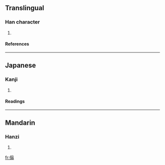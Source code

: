 ==Translingual==
===Han character===
{{Han char|rn=9|rad=人|as=10|sn=12|four=|canj=人金戈一 (OCIM)}}
# {{defn|Han}}
====References====
{{Han ref|kx=0113.290|dkj=00974|dj=0242.020|hdz=10204.030|uh=509F|ud=20639}}
----
==Japanese==
===Kanji===
{{ja-kanji|grade=|rs=人10}}
# {{defn|Japanese}}
====Readings====
{{ja-readings|on=[[おう]] (ō)|kun=[[もとる]] (motoru)}}
----
==Mandarin==
===Hanzi===
{{cmn-hanzi|pin=[[yǎng]] (yang3)|wg=yang<sup>3</sup>}}
# {{defn|Mandarin}}

[[fr:傟]]